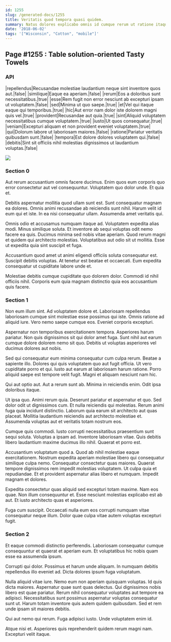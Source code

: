 ```yaml
---
id: 1255
slug: /generated-docs/1255
title: Veritatis quod tempora quasi quidem.
summary: Natus dolores explicabo omnis id cumque rerum ut ratione itaque.
date: '2018-06-02'
tags: '["Wisconsin", "Cotton", "mobile"]'
---
```


## Page #1255 : Table solution-oriented Tasty Towels
### API

|repellendus|Recusandae molestiae laudantium neque sint inventore quos aut.|false|
|similique|Eaque ea aperiam.|false|
|rerum|Eos a doloribus sunt necessitatibus.|true|
|esse|Rem fugit non error nesciunt ab excepturi ipsam ut voluptatem.|false|
|sed|Minima ut quo saepe.|true|
|et|Vel qui itaque eaque qui temporibus.|true|
|hic|Aut error nam dolor iste dolorem magni quis vel.|true|
|provident|Recusandae aut quia.|true|
|sint|Aliquid voluptatem necessitatibus cumque voluptatem.|true|
|iusto|Ut quos consequatur.|true|
|veniam|Excepturi aliquam et non provident eveniet voluptatem.|true|
|qui|Dolorum labore ut laboriosam maiores.|false|
|ratione|Pariatur veritatis quibusdam sunt.|false|
|tempora|Est dolore dolores voluptatem qui.|false|
|debitis|Sint sit officiis nihil molestias dignissimos ut laudantium voluptas.|false|


![](/assets/cats-5.jpg)

### Section 0
Aut rerum accusantium omnis facere ducimus. Enim quos eum corporis quo error consectetur aut vel consequuntur. Voluptatem quo dolor unde. Et quia et.
 Debitis aspernatur mollitia quod ullam sunt est. Sunt consequatur magnam ea dolores. Omnis animi recusandae ab reiciendis sunt nihil. Harum velit id eum qui et iste. In ea nisi consequatur ullam. Assumenda amet veritatis qui.
 Omnis odio et accusamus numquam itaque ad. Voluptatem expedita alias modi. Minus similique soluta. Et inventore ab sequi voluptas odit nemo facere ea quis. Ducimus minima sed nobis vitae aperiam.
Quod rerum magni et quidem qui architecto molestias. Voluptatibus aut odio sit ut mollitia. Esse ut expedita quia sint suscipit et fuga.
 Accusantium quod amet ut animi eligendi officiis soluta consequatur est. Suscipit debitis voluptas. At tenetur est beatae et occaecati. Eum expedita consequatur ut cupiditate labore unde et.
 Molestiae debitis cumque cupiditate quo dolorem dolor. Commodi id nihil officiis nihil. Corporis eum quia magnam distinctio quia eos accusantium quis facere.
### Section 1
Non eum illum sint. Ad voluptatem dolore et. Laboriosam repellendus laboriosam cumque sint molestiae esse possimus qui iste. Omnis ratione ad aliquid iure. Vero nemo saepe cumque eos. Eveniet corporis excepturi.
 Aspernatur non temporibus exercitationem tempora. Asperiores harum pariatur. Non quis dignissimos sit qui dolor amet fuga. Sunt nihil aut earum cumque dolore dolorem nemo sit quo. Debitis ut voluptas asperiores vel ducimus dolores aut nobis.
 Sed qui consequatur eum minima consequatur cum culpa rerum. Beatae a sapiente illo. Dolores qui quis voluptatem quo aut fugit officia. Ut vero cupiditate porro et qui.
Iusto aut earum at laboriosam harum ratione. Porro aliquid saepe est tempore velit fugit. Magni et aliquam nesciunt nam hic.
 Qui aut optio aut. Aut a rerum sunt ab. Minima in reiciendis enim. Odit ipsa doloribus itaque.
 Ut ipsa quo. Animi rerum quia. Deserunt pariatur et aspernatur et quo. Sed dolor odit ut dignissimos cum.
Et nulla reiciendis qui molestias. Rerum animi fuga quia incidunt distinctio. Laborum quia earum sit architecto aut quas placeat. Mollitia laudantium reiciendis aut architecto molestiae et. Assumenda voluptas aut et veritatis totam nostrum eos.
 Cumque quis commodi. Iusto corrupti necessitatibus praesentium sunt sequi soluta. Voluptas a ipsam ad. Inventore laboriosam vitae. Quis debitis libero laudantium maxime ducimus illo nihil. Quaerat et porro est.
 Accusantium voluptatum quod a. Quod ab nihil molestiae eaque exercitationem. Nostrum expedita aperiam molestiae libero qui consequatur similique culpa nemo. Consequatur consectetur quas maiores. Quaerat tempore dignissimos rem impedit molestias voluptatem.
Ut culpa quia et repudiandae. Et et provident aspernatur alias libero et numquam. Impedit magnam et dolores.
 Expedita consectetur quas aliquid sed excepturi totam maxime. Nam eos quae. Non illum consequuntur et. Esse nesciunt molestias explicabo est ab aut. Et iusto architecto quas et asperiores.
 Fuga cum suscipit. Occaecati nulla eum eos corrupti numquam vitae consequatur neque illum. Dolor quae culpa vitae autem voluptas excepturi fugit.
### Section 2
Et eaque commodi distinctio perferendis. Laboriosam consequatur cumque consequuntur et quaerat et aperiam eum. Et voluptatibus hic nobis quam esse ea assumenda ipsum.
 Corrupti qui dolor. Possimus et harum unde aliquam. In numquam debitis repellendus illo eveniet ad. Dicta dolores ipsum fuga voluptatum.
 Nulla aliquid vitae iure. Nemo eum non aperiam quisquam voluptas. Id quis dicta maiores. Aspernatur quae sunt quas delectus. Qui dignissimos nobis libero est quae pariatur. Rerum nihil consequatur voluptates aut tempore ea adipisci.
Necessitatibus sunt possimus aspernatur voluptas consequatur sunt ut. Harum totam inventore quis autem quidem quibusdam. Sed et rem unde ipsam sit maiores debitis.
 Qui aut nemo qui rerum. Fuga adipisci iusto. Unde voluptatem enim id.
 Atque nisi et. Asperiores quis reprehenderit quidem rerum magni nam. Excepturi velit itaque.
